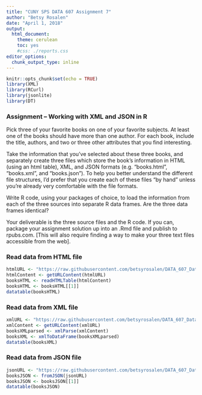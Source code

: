 ```yaml
---
title: "CUNY SPS DATA 607 Assignment 7"
author: "Betsy Rosalen"
date: "April 1, 2018"
output:
  html_document:
    theme: cerulean
    toc: yes
    #css: ./reports.css
editor_options: 
  chunk_output_type: inline
---
```


```r
knitr::opts_chunk$set(echo = TRUE)
library(XML)
library(RCurl)
library(jsonlite)
library(DT)
```

### Assignment – Working with XML and JSON in R

Pick three of your favorite books on one of your favorite subjects. At least one of the books should have more than one author. For each book, include the title, authors, and two or three other attributes that you find interesting.

Take the information that you’ve selected about these three books, and separately create three files which store the book’s information in HTML (using an html table), XML, and JSON formats (e.g. “books.html”, “books.xml”, and “books.json”). To help you better understand the different file structures, I’d prefer that you create each of these files “by hand” unless you’re already very comfortable with the file formats.

Write R code, using your packages of choice, to load the information from each of the three sources into separate R data frames. Are the three data frames identical?

Your deliverable is the three source files and the R code. If you can, package your assignment solution up into an .Rmd file and publish to rpubs.com. [This will also require finding a way to make your three text files accessible from the web].

### Read data from HTML file

```r
htmlURL <- "https://raw.githubusercontent.com/betsyrosalen/DATA_607_Data_Acquisition_and_Management/master/Assignment7/books.html"
htmlContent <- getURLContent(htmlURL)
booksHTML <- readHTMLTable(htmlContent)
booksHTML <- booksHTML[[1]]
datatable(booksHTML)
```

### Read data from XML file

```r
xmlURL <- "https://raw.githubusercontent.com/betsyrosalen/DATA_607_Data_Acquisition_and_Management/master/Assignment7/books.xml"
xmlContent <- getURLContent(xmlURL)
booksXMLparsed <- xmlParse(xmlContent)
booksXML <- xmlToDataFrame(booksXMLparsed)
datatable(booksXML)
```


### Read data from JSON file

```r
jsonURL <- "https://raw.githubusercontent.com/betsyrosalen/DATA_607_Data_Acquisition_and_Management/master/Assignment7/books.json"
booksJSON <- fromJSON(jsonURL)
booksJSON <- booksJSON[[1]]
datatable(booksJSON)
```